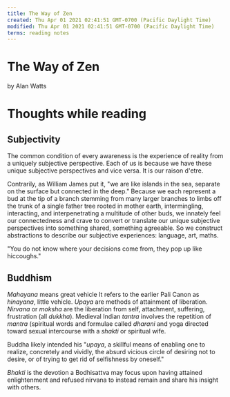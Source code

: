 ```yaml
---
title: The Way of Zen
created: Thu Apr 01 2021 02:41:51 GMT-0700 (Pacific Daylight Time)
modified: Thu Apr 01 2021 02:41:51 GMT-0700 (Pacific Daylight Time)
terms: reading notes
---
```


# The Way of Zen

by Alan Watts

# Thoughts while reading

## Subjectivity

The common condition of every awareness is the experience of reality from a uniquely subjective perspective. Each of us is because we have these unique subjective perspectives and vice versa. It is our raison d'etre.

Contrarily, as William James put it, "we are like islands in the sea, separate on the surface but connected in the deep." Because we each represent a bud at the tip of a branch stemming from many larger branches to limbs off the trunk of a single father tree rooted in mother earth, intermingling, interacting, and interpenetrating a multitude of other buds, we innately feel our connectedness and crave to convert or translate our unique subjective perspectives into something shared, something agreeable. So we construct abstractions to describe our subjective experiences: language, art, maths.

"You do not know where your decisions come from, they pop up like hiccoughs."

## Buddhism

_Mahayana_ means great vehicle
It refers to the earlier Pali Canon as _hinayana_, little vehicle.
_Upaya_ are methods of attainment of liberation.
_Nirvana_ or _moksha_ are the liberation from self, attachment, suffering, frustration (all _dukkha_).
Medieval Indian _tantra_ involves the repetition of _mantra_ (spiritual words and formulae called _dharani_ and yoga directed toward sexual intercourse with a _shakti_ or spiritual wife.

Buddha likely intended his "_upaya_, a skillful means of enabling one to realize, concretely and vividly, the absurd vicious circle of desiring not to desire, or of trying to get rid of selfishness by oneself."

_Bhakti_ is the devotion a Bodhisattva may focus upon having attained enlightenment and refused nirvana to instead remain and share his insight with others.
